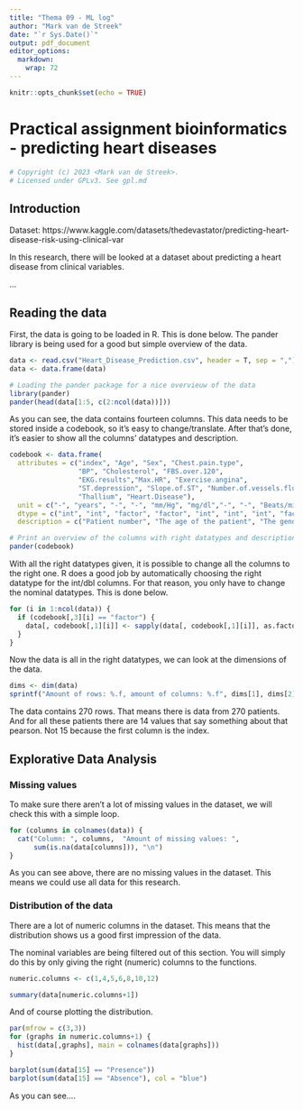 ```yaml
---
title: "Thema 09 - ML log"
author: "Mark van de Streek"
date: "`r Sys.Date()`"
output: pdf_document
editor_options: 
  markdown: 
    wrap: 72
---
```


```r
knitr::opts_chunk$set(echo = TRUE)
```

# Practical assignment bioinformatics - predicting heart diseases

```r
# Copyright (c) 2023 <Mark van de Streek>. 
# Licensed under GPLv3. See gpl.md
```

## Introduction

Dataset: https://www.kaggle.com/datasets/thedevastator/predicting-heart-disease-risk-using-clinical-var

In this research, there will be looked at a dataset about predicting a heart disease from clinical variables. 

...

## Reading the data

First, the data is going to be loaded in R. This is done below. The pander library is being used for a good but simple overview of the data.

```r
data <- read.csv("Heart_Disease_Prediction.csv", header = T, sep = ",")
data <- data.frame(data)

# Loading the pander package for a nice overvieuw of the data
library(pander)
pander(head(data[1:5, c(2:ncol(data))]))
```

As you can see, the data contains fourteen columns. This data needs to be stored inside a codebook, so it's easy to change/translate. After that's done, it's easier to show all the columns' datatypes and description.

```r
codebook <- data.frame(
  attributes = c("index", "Age", "Sex", "Chest.pain.type", 
                 "BP", "Cholesterol", "FBS.over.120", 
                 "EKG.results","Max.HR", "Exercise.angina", 
                 "ST.depression", "Slope.of.ST", "Number.of.vessels.fluro", 
                 "Thallium", "Heart.Disease"),
  unit = c("-", "years", "-", "-", "mm/Hg", "mg/dl","-", "-", "Beats/minute", "-", "-", "-", "-", "-", "-"),
  dtype = c("int", "int", "factor", "factor", "int", "int", "int", "factor", "int", "factor", "dbl", "factor", "int", "int", "factor"),
  description = c("Patient number", "The age of the patient", "The gender of the patient", "The type of chest pain experienced by the patient", "The blood pressure level of the patient", "The cholesterol level of the patient", "The fasting blood sugar test results over 120 mg/dl", "The electrocardiogram results of the patient", "The maximum heart rate levels achieved during exercise testing", "The angina experienced during exercise testing", "The ST depression on a Electrocardiogram", "The slope of ST segment electrocardiogram readings", "The amount vessels seen in Fluoroscopy images", "Thallium Stress test findings", "Whether or not the patient has been diagnosed with Heart Disease"))
```

```r
# Print an overview of the columns with right datatypes and description
pander(codebook)
```

With all the right datatypes given, it is possible to change all the columns to the right one. R does a good job by automatically choosing the right datatype for the int/dbl columns. For that reason, you only have to change the nominal datatypes. This is done below. 

```r
for (i in 1:ncol(data)) {
  if (codebook[,3][i] == "factor") {
    data[, codebook[,1][i]] <- sapply(data[, codebook[,1][i]], as.factor)
  }
}
```

Now the data is all in the right datatypes, we can look at the dimensions of the data.

```r
dims <- dim(data)
sprintf("Amount of rows: %.f, amount of columns: %.f", dims[1], dims[2])
```

The data contains 270 rows. That means there is data from 270 patients. And for all these patients there are 14 values that say something about that pearson. Not 15 because the first column is the index. 

## Explorative Data Analysis

### Missing values

To make sure there aren't a lot of missing values in the dataset, we will check this with a simple loop. 

```r
for (columns in colnames(data)) {
  cat("Column: ", columns,  "Amount of missing values: ", 
      sum(is.na(data[columns])), "\n")
}
```

As you can see above, there are no missing values in the dataset. This means we could use all data for this research.

### Distribution of the data

There are a lot of numeric columns in the dataset. This means that the distribution shows us a good first impression of the data. 

The nominal variables are being filtered out of this section. You will simply do this by only giving the right (numeric) columns to the functions.

```r
numeric.columns <- c(1,4,5,6,8,10,12)

summary(data[numeric.columns+1])
```

And of course plotting the distribution.

```r
par(mfrow = c(3,3))
for (graphs in numeric.columns+1) {
  hist(data[,graphs], main = colnames(data[graphs]))
}
```

```r
barplot(sum(data[15] == "Presence"))
barplot(sum(data[15] == "Absence"), col = "blue")
```

As you can see....


